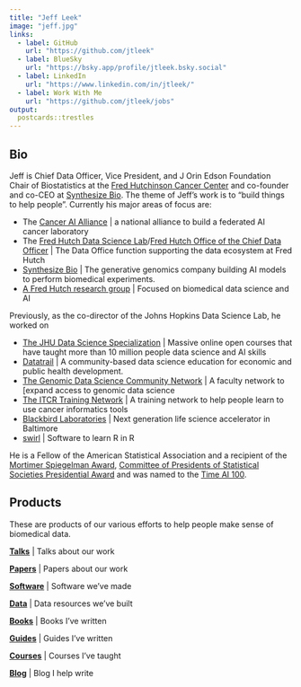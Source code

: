 ```yaml
---
title: "Jeff Leek"
image: "jeff.jpg"
links:
  - label: GitHub
    url: "https://github.com/jtleek"
  - label: BlueSky
    url: "https://bsky.app/profile/jtleek.bsky.social"
  - label: LinkedIn
    url: "https://www.linkedin.com/in/jtleek/"
  - label: Work With Me
    url: "https://github.com/jtleek/jobs"
output:
  postcards::trestles
---
```

 
## Bio

Jeff is Chief Data Officer, Vice President, and J Orin Edson Foundation Chair of Biostatistics at the [Fred Hutchinson Cancer Center](https://www.fredhutch.org/) and co-founder and co-CEO at [Synthesize Bio](https://www.synthesize.bio/). The theme of Jeff's work is to "build things to help people". Currently his major areas of focus are:

- The [Cancer AI Alliance](https://www.canceralliance.ai/) | a national alliance to build a federated AI cancer laboratory 
- The [Fred Hutch Data Science Lab](https://hutchdatascience.org/)/[Fred Hutch Office of the Chief Data Officer](https://ocdo.fredhutch.org/) | The Data Office function supporting the data ecosystem at Fred Hutch 
- [Synthesize Bio](https://www.synthesize.bio/) | The generative genomics company building AI models to perform biomedical experiments. 
- [A Fred Hutch research group](https://www.fredhutch.org/en/faculty-lab-directory/leek-jeff.html) | Focused on biomedical data science and AI

Previously, as the co-director of the Johns Hopkins Data Science Lab, he worked on

- [The JHU Data Science Specialization](https://www.coursera.org/specializations/jhu-data-science/) | Massive online open courses that have taught more than 10 million people data science and AI skills 
- [Datatrail](https://magazine.jhsph.edu/2019/data-science-careers-baltimores-underserved-community-members) | A community-based data science education for economic and public health development.
- [The Genomic Data Science Community Network](http://www.gdscn.org/) | A faculty network to [expand access to genomic data science
- [The ITCR Training Network](https://www.itcrtraining.org/)   | A training network to help people learn to use cancer informatics tools 
- [Blackbird Laboratories](https://blackbirdlab.org/) | Next generation life science accelerator in Baltimore 
- [swirl](https://swirlstats.com/) | Software to learn R in R 

He is a Fellow of the American Statistical Association and a recipient of the [Mortimer Spiegelman Award](https://spiegelmanaward.github.io/), [Committee of Presidents of Statistical Societies Presidential Award](https://en.wikipedia.org/wiki/COPSS_Presidents%27_Award) and was named to the [Time AI 100](https://time.com/collections/time100-ai-2025/7305795/jeff-leek/).  

## Products

These are products of our various efforts to help people make sense of biomedical data. 

**[Talks](https://jtleek.com/talks)** |  Talks about our work

**[Papers](https://scholar.google.com/citations?user=HI-I6C0AAAAJ&hl=en&oi=ao)** | Papers about our work

**[Software](https://github.com/jtleek/software)** | Software we've made

**[Data](https://github.com/jtleek/data)** | Data resources we've built

**[Books](https://github.com/jtleek/books)** | Books I've written

**[Guides](https://github.com/search?q=user%3Ajtleek+guides)** | Guides I've written

**[Courses](https://github.com/jtleek/courses)** | Courses I've taught

**[Blog](https://simplystatistics.org/)** | Blog I help write


